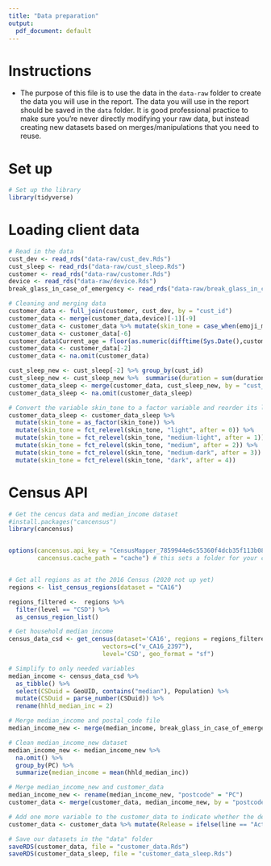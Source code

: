 ```yaml
---
title: "Data preparation"
output:
  pdf_document: default
---
```


# Instructions

- The purpose of this file is to use the data in the `data-raw` folder to create the data you will use in the report. The data you will use in the report should be saved in the `data` folder. It is good professional practice to make sure you're never directly modifying your raw data, but instead creating new datasets based on merges/manipulations that you need to reuse.


# Set up

```r
# Set up the library
library(tidyverse)
```

# Loading client data

```r
# Read in the data
cust_dev <- read_rds("data-raw/cust_dev.Rds")
cust_sleep <- read_rds("data-raw/cust_sleep.Rds")
customer <- read_rds("data-raw/customer.Rds")
device <- read_rds("data-raw/device.Rds")
break_glass_in_case_of_emergency <- read_rds("data-raw/break_glass_in_case_of_emergency.Rds")
```

```r
# Cleaning and merging data
customer_data <- full_join(customer, cust_dev, by = "cust_id")
customer_data <- merge(customer_data,device)[-1][-9]
customer_data <- customer_data %>% mutate(skin_tone = case_when(emoji_modifier == "U+1F3FB" ~ "light",emoji_modifier == "U+1F3FC" ~ "medium-light",emoji_modifier == "U+1F3FD" ~ "medium",emoji_modifier == "U+1F3FE" ~ "medium-dark",emoji_modifier == "U+1F3FF" ~ "dark"))
customer_data <- customer_data[-6]
customer_data$Current_age = floor(as.numeric(difftime(Sys.Date(),customer_data$dob))/365)
customer_data <- customer_data[-2]
customer_data <- na.omit(customer_data)

cust_sleep_new <- cust_sleep[-2] %>% group_by(cust_id)
cust_sleep_new <- cust_sleep_new %>%  summarise(duration = sum(duration), flags = sum(flags), duration_per_flag = (duration/flags))
customer_data_sleep <- merge(customer_data, cust_sleep_new, by = "cust_id") 
customer_data_sleep <- na.omit(customer_data_sleep)
```

```r
# Convert the variable skin_tone to a factor variable and reorder its levels
customer_data_sleep <- customer_data_sleep %>%
  mutate(skin_tone = as_factor(skin_tone)) %>%
  mutate(skin_tone = fct_relevel(skin_tone, "light", after = 0)) %>%
  mutate(skin_tone = fct_relevel(skin_tone, "medium-light", after = 1)) %>%
  mutate(skin_tone = fct_relevel(skin_tone, "medium", after = 2)) %>%
  mutate(skin_tone = fct_relevel(skin_tone, "medium-dark", after = 3)) %>%
  mutate(skin_tone = fct_relevel(skin_tone, "dark", after = 4))
```

# Census API

```r
# Get the cencus data and median_income dataset
#install.packages("cancensus")
library(cancensus)


options(cancensus.api_key = "CensusMapper_7859944e6c55360f4dcb35f113b08e48",
        cancensus.cache_path = "cache") # this sets a folder for your cache


# Get all regions as at the 2016 Census (2020 not up yet)
regions <- list_census_regions(dataset = "CA16")

regions_filtered <-  regions %>% 
  filter(level == "CSD") %>% 
  as_census_region_list()

# Get household median income
census_data_csd <- get_census(dataset='CA16', regions = regions_filtered,
                          vectors=c("v_CA16_2397"), 
                          level='CSD', geo_format = "sf")

# Simplify to only needed variables
median_income <- census_data_csd %>% 
  as_tibble() %>% 
  select(CSDuid = GeoUID, contains("median"), Population) %>% 
  mutate(CSDuid = parse_number(CSDuid)) %>% 
  rename(hhld_median_inc = 2)

```

```r
# Merge median_income and postal_code file
median_income_new <- merge(median_income, break_glass_in_case_of_emergency, by = "CSDuid")
```


```r
# Clean median_income_new dataset
median_income_new <- median_income_new %>%
  na.omit() %>%
  group_by(PC) %>%
  summarize(median_income = mean(hhld_median_inc))
```

```r
# Merge median_income_new and customer_data
median_income_new <- rename(median_income_new, "postcode" = "PC")
customer_data <- merge(customer_data, median_income_new, by = "postcode")
```


```r
# Add one more variable to the customer_data to indicate whether the device is traditional or new
customer_data <- customer_data %>% mutate(Release = ifelse(line == "Active", 1, ifelse(line == "Advance", 1, 0)))
```


```r
# Save our datasets in the "data" folder
saveRDS(customer_data, file = "customer_data.Rds")
saveRDS(customer_data_sleep, file = "customer_data_sleep.Rds")
```
